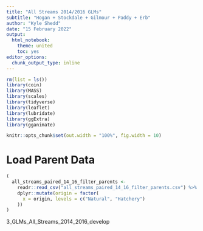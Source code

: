 ```yaml
---
title: "All Streams 2014/2016 GLMs"
subtitle: "Hogan + Stockdale + Gilmour + Paddy + Erb"
author: "Kyle Shedd"
date: "15 February 2022"
output:
  html_notebook:
    theme: united
    toc: yes
editor_options: 
  chunk_output_type: inline
---
```


```r
rm(list = ls())
library(coin)
library(MASS)
library(scales)
library(tidyverse)
library(leaflet)
library(lubridate)
library(ggExtra)
library(gganimate)

knitr::opts_chunk$set(out.width = "100%", fig.width = 10)
```

# Load Parent Data
```r
(
  all_streams_paired_14_16_filter_parents <-
    readr::read_csv("all_streams_paired_14_16_filter_parents.csv") %>%
    dplyr::mutate(origin = factor(
      x = origin, levels = c("Natural", "Hatchery")
    ))
)
```




3_GLMs_All_Streams_2014_2016_develop